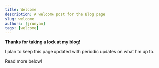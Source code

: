 ---
title: Welcome
description: A welcome post for the Blog page.
slug: welcome
authors: [jrunyan]
tags: [welcome]
---

**Thanks for taking a look at my blog!**

<!-- truncate -->

I plan to keep this page updated with periodic updates on what I'm up to.

Read more below! 
